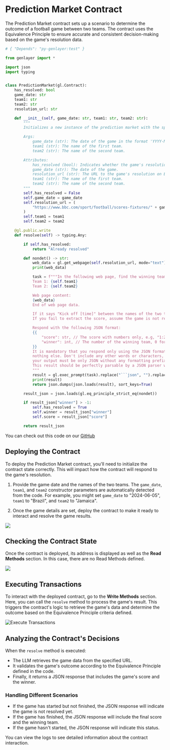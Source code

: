 # Prediction Market Contract

The Prediction Market contract sets up a scenario to determine the outcome of a football game between two teams. The contract uses the Equivalence Principle to ensure accurate and consistent decision-making based on the game's resolution data.

```python filename="PredictionMarket" copy
# { "Depends": "py-genlayer:test" }

from genlayer import *

import json
import typing


class PredictionMarket(gl.Contract):
    has_resolved: bool
    game_date: str
    team1: str
    team2: str
    resolution_url: str

    def __init__(self, game_date: str, team1: str, team2: str):
        """
        Initializes a new instance of the prediction market with the specified game date and teams.

        Args:
            game_date (str): The date of the game in the format 'YYYY-MM-DD'.
            team1 (str): The name of the first team.
            team2 (str): The name of the second team.

        Attributes:
            has_resolved (bool): Indicates whether the game's resolution has been processed. Default is False.
            game_date (str): The date of the game.
            resolution_url (str): The URL to the game's resolution on BBC Sport.
            team1 (str): The name of the first team.
            team2 (str): The name of the second team.
        """
        self.has_resolved = False
        self.game_date = game_date
        self.resolution_url = (
            "https://www.bbc.com/sport/football/scores-fixtures/" + game_date
        )
        self.team1 = team1
        self.team2 = team2

    @gl.public.write
    def resolve(self) -> typing.Any:

        if self.has_resolved:
            return "Already resolved"

        def nondet() -> str:
            web_data = gl.get_webpage(self.resolution_url, mode="text")
            print(web_data)

            task = f"""In the following web page, find the winning team in a matchup between the following teams:
            Team 1: {self.team1}
            Team 2: {self.team2}

            Web page content:
            {web_data}
            End of web page data.

            If it says "Kick off [time]" between the names of the two teams, it means the game hasn't started yet.
            If you fail to extract the score, assume the game is not resolved yet.

            Respond with the following JSON format:
            {{
                "score": str, // The score with numbers only, e.g, "1:2", or "-" if the game is not resolved yet
                "winner": int, // The number of the winning team, 0 for draw, or -1 if the game is not yet finished
            }}
            It is mandatory that you respond only using the JSON format above,
            nothing else. Don't include any other words or characters,
            your output must be only JSON without any formatting prefix or suffix.
            This result should be perfectly parsable by a JSON parser without errors.
            """
            result = gl.exec_prompt(task).replace("```json", "").replace("```", "")
            print(result)
            return json.dumps(json.loads(result), sort_keys=True)

        result_json = json.loads(gl.eq_principle_strict_eq(nondet))

        if result_json["winner"] > -1:
            self.has_resolved = True
            self.winner = result_json["winner"]
            self.score = result_json["score"]

        return result_json
```

You can check out this code on our [GitHub](https://github.com/genlayerlabs/genlayer-simulator/blob/main/examples/contracts/football_prediction_market.py)

## Deploying the Contract

To deploy the Prediction Market contract, you'll need to initialize the contract state correctly. This will impact how the contract will respond to the game's resolution.

1. Provide the game date and the names of the two teams. The `game_date`, `team1`, and `team2` constructor parameters are automatically detected from the code. For example, you might set `game_date` to "2024-06-05", `team1` to "Brazil", and `team2` to "Jamaica".

2. Once the game details are set, deploy the contract to make it ready to interact and resolve the game results.


<Image src="/predicton-deploy.png" width={700} height={700} />

## Checking the Contract State

Once the contract is deployed, its address is displayed as well as the **Read Methods** section. In this case, there are no Read Methods defined.

<Image src="/prediction-contract-state.png" width={700} height={700} />

## Executing Transactions

To interact with the deployed contract, go to the **Write Methods** section. Here, you can call the `resolve` method to process the game's result. This triggers the contract's logic to retrieve the game's data and determine the outcome based on the Equivalence Principle criteria defined.

<Image src="/prediction-resolve.png" alt="Execute Transactions" width={700} height={700} />

## Analyzing the Contract's Decisions

When the `resolve` method is executed:

- The LLM retrieves the game data from the specified URL.
- It validates the game's outcome according to the Equivalence Principle defined in the code.
- Finally, it returns a JSON response that includes the game's score and the winner.

### Handling Different Scenarios

- If the game has started but not finished, the JSON response will indicate the game is not resolved yet.
- If the game has finished, the JSON response will include the final score and the winning team.
- If the game hasn't started, the JSON response will indicate this status.

You can view the logs to see detailed information about the contract interaction.